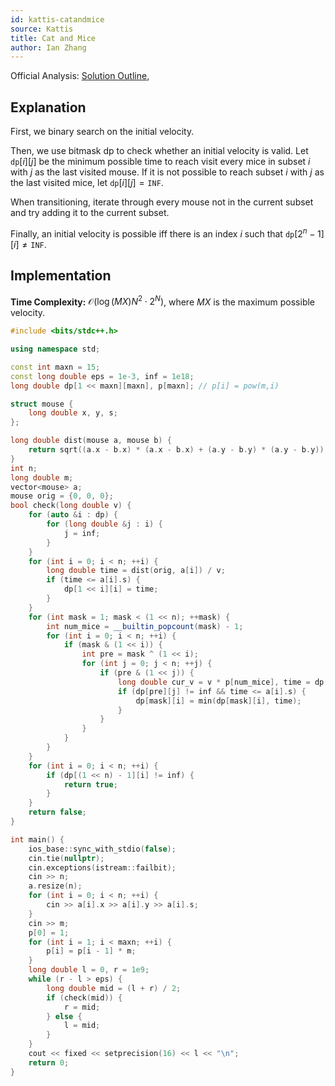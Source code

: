 ```yaml
---
id: kattis-catandmice
source: Kattis
title: Cat and Mice
author: Ian Zhang
---
```

Official Analysis:
[Solution Outline](https://cs.baylor.edu/~hamerly/icpc/qualifier_2017/naq17_slides.pdf#page=54),

## Explanation

First, we binary search on the initial velocity.

Then, we use bitmask dp to check whether an initial velocity is valid. Let $\texttt{dp}[i][j]$ be
the minimum possible time to reach visit every mice in subset $i$ with $j$ as the last visited mouse.
If it is not possible to reach subset $i$ with $j$ as the last visited mice, let $\texttt{dp}[i][j] = \texttt{INF}$.

When transitioning, iterate through every mouse not in the current subset and try adding it to the current subset.

Finally, an initial velocity is possible iff there is an index $i$ such that $\texttt{dp}[2^{n}-1][i] \neq{\texttt{INF}}$.

## Implementation

**Time Complexity:** $\mathcal{O}(\log(MX)N^2\cdot2^N)$, where $MX$ is the maximum possible velocity.

<LanguageSection>

<CPPSection>

```cpp
#include <bits/stdc++.h>

using namespace std;

const int maxn = 15;
const long double eps = 1e-3, inf = 1e18;
long double dp[1 << maxn][maxn], p[maxn]; // p[i] = pow(m,i)

struct mouse {
	long double x, y, s;
};

long double dist(mouse a, mouse b) {
	return sqrt((a.x - b.x) * (a.x - b.x) + (a.y - b.y) * (a.y - b.y));
}
int n;
long double m;
vector<mouse> a;
mouse orig = {0, 0, 0};
bool check(long double v) {
	for (auto &i : dp) {
		for (long double &j : i) {
			j = inf;
		}
	}
	for (int i = 0; i < n; ++i) {
		long double time = dist(orig, a[i]) / v;
		if (time <= a[i].s) {
			dp[1 << i][i] = time;
		}
	}
	for (int mask = 1; mask < (1 << n); ++mask) {
		int num_mice = __builtin_popcount(mask) - 1;
		for (int i = 0; i < n; ++i) {
			if (mask & (1 << i)) {
				int pre = mask ^ (1 << i);
				for (int j = 0; j < n; ++j) {
					if (pre & (1 << j)) {
						long double cur_v = v * p[num_mice], time = dp[pre][j] + dist(a[j], a[i]) / cur_v;
						if (dp[pre][j] != inf && time <= a[i].s) {
							dp[mask][i] = min(dp[mask][i], time);
						}
					}
				}
			}
		}
	}
	for (int i = 0; i < n; ++i) {
		if (dp[(1 << n) - 1][i] != inf) {
			return true;
		}
	}
	return false;
}

int main() {
	ios_base::sync_with_stdio(false);
	cin.tie(nullptr);
	cin.exceptions(istream::failbit);
	cin >> n;
	a.resize(n);
	for (int i = 0; i < n; ++i) {
		cin >> a[i].x >> a[i].y >> a[i].s;
	}
	cin >> m;
	p[0] = 1;
	for (int i = 1; i < maxn; ++i) {
		p[i] = p[i - 1] * m;
	}
	long double l = 0, r = 1e9;
	while (r - l > eps) {
		long double mid = (l + r) / 2;
		if (check(mid)) {
			r = mid;
		} else {
			l = mid;
		}
	}
	cout << fixed << setprecision(16) << l << "\n";
	return 0;
}


```

</CPPSection>

</LanguageSection>

